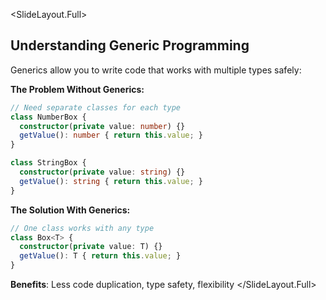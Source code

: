 
<SlideLayout.Full>
## Understanding Generic Programming

Generics allow you to write code that works with multiple types safely:

**The Problem Without Generics:**
```typescript
// Need separate classes for each type
class NumberBox { 
  constructor(private value: number) {}
  getValue(): number { return this.value; }
}

class StringBox {
  constructor(private value: string) {}
  getValue(): string { return this.value; }
}
```

**The Solution With Generics:**
```typescript
// One class works with any type
class Box<T> {
  constructor(private value: T) {}
  getValue(): T { return this.value; }
}
```

**Benefits**: Less code duplication, type safety, flexibility
</SlideLayout.Full>